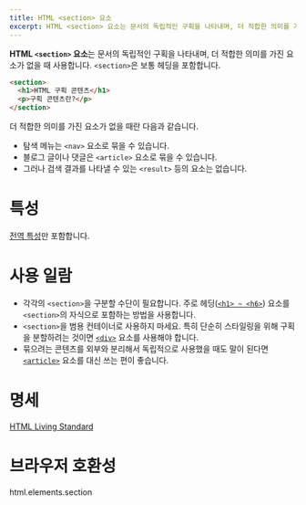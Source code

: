 ```yaml
---
title: HTML <section> 요소
excerpt: HTML <section> 요소는 문서의 독립적인 구획을 나타내며, 더 적합한 의미를 가진 요소가 없을 때 사용합니다.
---
```


**HTML `<section>` 요소**는 문서의 독립적인 구획을 나타내며, 더 적합한 의미를 가진 요소가 없을 때 사용합니다. `<section>`은 보통 헤딩을 포함합니다.

```html
<section>
  <h1>HTML 구획 콘텐츠</h1>
  <p>구획 콘텐츠란?</p>
</section>
```

<Callout childAs="div" label="참고">
  <p>더 적합한 의미를 가진 요소가 없을 때란 다음과 같습니다.</p>
  <ul>
    <li>탐색 메뉴는 <Anchor href="./nav"><code>&lt;nav&gt;</code></Anchor> 요소로 묶을 수 있습니다.</li>
    <li>블로그 글이나 댓글은 <Anchor href="./article"><code>&lt;article&gt;</code></Anchor> 요소로 묶을 수 있습니다.</li>
    <li>그러나 검색 결과를 나타낼 수 있는 <code>&lt;result&gt;</code> 등의 요소는 없습니다.</li>
  </ul>
</Callout>

# 특성

[전역 특성](https://developer.mozilla.org/ko/docs/Web/HTML/Global_attributes)만 포함합니다.

# 사용 일람

- 각각의 `<section>`을 구분할 수단이 필요합니다. 주로 헤딩([`<h1> ~ <h6>`](./Heading_Element)) 요소를 `<section>`의 자식으로 포함하는 방법을 사용합니다.
- `<section>`을 범용 컨테이너로 사용하지 마세요. 특히 단순히 스타일링을 위해 구획을 분할하려는 것이면 [`<div>`](./div) 요소를 사용해야 합니다.
- 묶으려는 콘텐츠를 외부와 분리해서 독립적으로 사용했을 때도 말이 된다면 [`<article>`](./article) 요소를 대신 쓰는 편이 좋습니다.

# 명세

[HTML Living Standard](https://html.spec.whatwg.org/multipage/sections.html#the-section-element)

# 브라우저 호환성

<BrowserCompat>html.elements.section</BrowserCompat>
